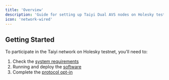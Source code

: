 ```yaml
---
title: 'Overview'
description: 'Guide for setting up Taiyi Dual AVS nodes on Holesky testnet.'
icon: 'network-wired'
---
```


## Getting Started

To participate in the Taiyi network on Holesky testnet, you'll need to:

1. Check the [system requirements](/node_operator_setup_guide/system_requirements)
2. Running and deploy the [software](/node_operator_setup_guide/installation_and_configuration)
3. Complete the [protocol opt-in](/node_operator_setup_guide/protocol_opt_in)


